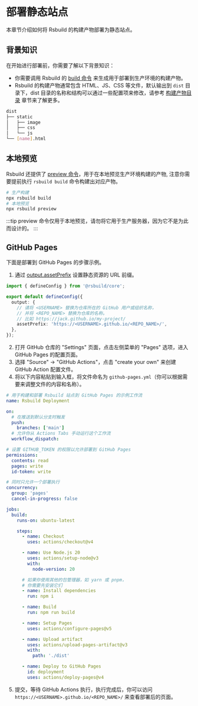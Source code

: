 # 部署静态站点

本章节介绍如何将 Rsbuild 的构建产物部署为静态站点。

## 背景知识

在开始进行部署前，你需要了解以下背景知识：

- 你需要调用 Rsbuild 的 [build 命令](/guide/basic/cli#rsbuild-build) 来生成用于部署到生产环境的构建产物。
- Rsbuild 的构建产物通常包含 HTML、JS、CSS 等文件，默认输出到 `dist` 目录下，dist 目录的名称和结构可以通过一些配置项来修改，请参考 [构建产物目录](/guide/basic/output-files) 章节来了解更多。

```bash
dist
├── static
│   ├── image
│   ├── css
│   └── js
└── [name].html
```

## 本地预览

Rsbuild 还提供了 [preview 命令](/guide/basic/cli#rsbuild-preview)，用于在本地预览生产环境构建的产物, 注意你需要提前执行 `rsbuild build` 命令构建出对应产物。

```bash
# 生产构建
npx rsbuild build
# 本地预览
npx rsbuild preview
```

:::tip
preview 命令仅用于本地预览，请勿将它用于生产服务器，因为它不是为此而设计的。
:::

## GitHub Pages

下面是部署到 GitHub Pages 的步骤示例。

1. 通过 [output.assetPrefix](/config/output/asset-prefix) 设置静态资源的 URL 前缀。

```ts title="rsbuild.config.ts"
import { defineConfig } from '@rsbuild/core';

export default defineConfig({
  output: {
    // 请将 <USERNAME> 替换为仓库所在的 GitHub 用户或组织名称，
    // 并将 <REPO_NAME> 替换为仓库的名称。
    // 比如 https://jack.github.io/my-project/
    assetPrefix: 'https://<USERNAME>.github.io/<REPO_NAME>/',
  },
});
```

2. 打开 GitHub 仓库的 "Settings" 页面，点击左侧菜单的 "Pages" 选项，进入 GitHub Pages 的配置页面。
3. 选择 "Source" -> "GitHub Actions"，点击 "create your own" 来创建 GitHub Action 配置文件。
4. 将以下内容粘贴到输入框，将文件命名为 `github-pages.yml`（你可以根据需要来调整文件的内容和名称）。

```yaml title="github-pages.yml"
# 用于构建和部署 Rsbuild 站点到 GitHub Pages 的示例工作流
name: Rsbuild Deployment

on:
  # 在推送到默认分支时触发
  push:
    branches: ['main']
  # 允许你从 Actions Tabs 手动运行这个工作流
  workflow_dispatch:

# 设置 GITHUB_TOKEN 的权限以允许部署到 GitHub Pages
permissions:
  contents: read
  pages: write
  id-token: write

# 同时只允许一个部署执行
concurrency:
  group: 'pages'
  cancel-in-progress: false

jobs:
  build:
    runs-on: ubuntu-latest

    steps:
      - name: Checkout
        uses: actions/checkout@v4

      - name: Use Node.js 20
        uses: actions/setup-node@v3
        with:
          node-version: 20

      # 如果你使用其他的包管理器，如 yarn 或 pnpm，
      # 你需要先安装它们
      - name: Install dependencies
        run: npm i

      - name: Build
        run: npm run build

      - name: Setup Pages
        uses: actions/configure-pages@v5

      - name: Upload artifact
        uses: actions/upload-pages-artifact@v3
        with:
          path: './dist'

      - name: Deploy to GitHub Pages
        id: deployment
        uses: actions/deploy-pages@v4
```

5. 提交，等待 GitHub Actions 执行，执行完成后，你可以访问 `https://<USERNAME>.github.io/<REPO_NAME>/` 来查看部署后的页面。
